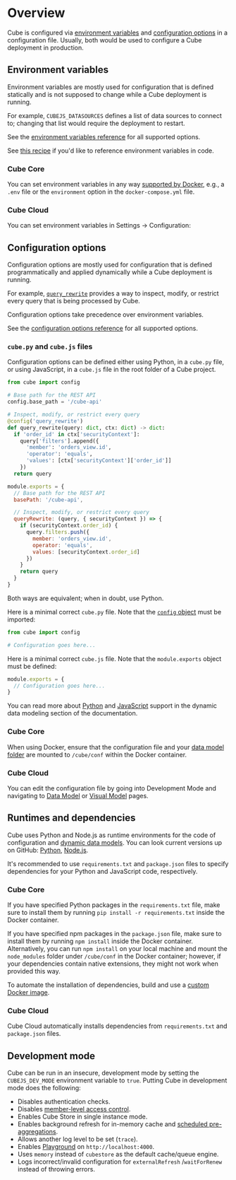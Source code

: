 # Overview

Cube is configured via [environment variables][link-env-vars] and
[configuration options][link-config] in a configuration file. Usually,
both would be used to configure a Cube deployment in production.

## Environment variables

Environment variables are mostly used for configuration that is defined
statically and is not supposed to change while a Cube deployment is running.

<InfoBox>

For example, `CUBEJS_DATASOURCES` defines a list of data sources to connect
to; changing that list would require the deployment to restart.

</InfoBox>

<ReferenceBox>

See the [environment variables reference][link-env-vars] for all supported options.

</ReferenceBox>

<ReferenceBox>

See [this recipe][ref-env-var-recipe] if you'd like to reference environment variables
in code.

</ReferenceBox>

### Cube Core

You can set environment variables in any way [supported by
Docker][link-docker-env-vars], e.g., a `.env` file or the `environment`
option in the `docker-compose.yml` file.

### Cube Cloud

You can set environment variables in <Btn>Settings → Configuration</Btn>:

<Screenshot
  alt="Cube Cloud Environment Variables Screen"
  src="https://ucarecdn.com/b47693b9-f770-4e01-a0d1-60e3fcf19e23/"
/>

## Configuration options

Configuration options are mostly used for configuration that is defined
programmatically and applied dynamically while a Cube deployment is running.

<InfoBox>

For example, [`query_rewrite`](/product/configuration/reference/config#query_rewrite)
provides a way to inspect, modify, or restrict every query that is being
processed by Cube.

</InfoBox>

Configuration options take precedence over environment variables.

<ReferenceBox>

See the [configuration options reference][link-config] for all supported options.

</ReferenceBox>

### `cube.py` and `cube.js` files

Configuration options can be defined either using Python, in a `cube.py` file,
or using JavaScript, in a `cube.js` file in the root folder of a Cube project.

<CodeTabs>

```python
from cube import config

# Base path for the REST API
config.base_path = '/cube-api'

# Inspect, modify, or restrict every query
@config('query_rewrite')
def query_rewrite(query: dict, ctx: dict) -> dict:
  if 'order_id' in ctx['securityContext']:
    query['filters'].append({
      'member': 'orders_view.id',
      'operator': 'equals',
      'values': [ctx['securityContext']['order_id']]
    })
  return query

```

```javascript
module.exports = {
  // Base path for the REST API
  basePath: '/cube-api',

  // Inspect, modify, or restrict every query
  queryRewrite: (query, { securityContext }) => {
    if (securityContext.order_id) {
      query.filters.push({
        member: 'orders_view.id',
        operator: 'equals',
        values: [securityContext.order_id]
      })
    }
    return query
  }
}
```

</CodeTabs>

Both ways are equivalent; when in doubt, use Python.

Here is a minimal correct `cube.py` file. Note that the [`config`
object][ref-cube-package-config] must be imported:

```python
from cube import config

# Configuration goes here...
```

Here is a minimal correct `cube.js` file. Note that the `module.exports` object must be defined:

```javascript
module.exports = {
  // Configuration goes here...
}
```

You can read more about [Python][ref-python] and [JavaScript][ref-javascript] support
in the dynamic data modeling section of the documentation.

### Cube Core

When using Docker, ensure that the configuration file and your [data model
folder][ref-folder-structure] are mounted to `/cube/conf` within the
Docker container.

### Cube Cloud

You can edit the configuration file by going into <Btn>Development Mode</Btn>
and navigating to <Btn>[Data Model][ref-data-model]</Btn> or <Btn>[Visual
Model][ref-visual-model]</Btn> pages.

## Runtimes and dependencies

Cube uses Python and Node.js as runtime environments for the code of
configuration and [dynamic data models][ref-dynamic-data-models]. You can look
current versions up on GitHub: [Python][link-current-python-version],
[Node.js][link-current-nodejs-version].

It's recommended to use `requirements.txt` and `package.json` files to
specify dependencies for your Python and JavaScript code, respectively.

### Cube Core

If you have specified Python packages in the `requirements.txt` file,
make sure to install them by running `pip install -r requirements.txt`
inside the Docker container.

If you have specified npm packages in the `package.json` file, make sure
to install them by running `npm install` inside the Docker container.
Alternatively, you can run `npm install` on your local machine and mount
the `node_modules` folder under `/cube/conf` in the Docker container;
however, if your dependencies contain native extensions, they might not work
when provided this way.

To automate the installation of dependencies, build and use a [custom
Docker image][ref-custom-docker-image].

### Cube Cloud

Cube Cloud automatically installs dependencies from `requirements.txt` and
`package.json` files.

## Development mode

Cube can be run in an insecure, development mode by setting the
`CUBEJS_DEV_MODE` environment variable to `true`. Putting Cube in development
mode does the following:

- Disables authentication checks.
- Disables [member-level access control][ref-mls].
- Enables Cube Store in single instance mode.
- Enables background refresh for in-memory cache and [scheduled
  pre-aggregations][link-scheduled-refresh].
- Allows another log level to be set (`trace`).
- Enables [Playground][link-dev-playground] on `http://localhost:4000`.
- Uses `memory` instead of `cubestore` as the default cache/queue engine.
- Logs incorrect/invalid configuration for `externalRefresh` /`waitForRenew`
  instead of throwing errors.

[ref-ref-meta]: /product/apis-integrations/rest-api/reference#v1meta
[ref-rest-api]: /product/apis-integrations/rest-api
[ref-gql-api]: /product/apis-integrations/graphql-api
[ref-sql-api]: /product/apis-integrations/sql-api
[ref-folder-structure]:
  /product/data-modeling/syntax#folder-structure
[link-config]: /product/configuration/reference/config
[link-dev-playground]: /product/workspace/playground
[link-env-vars]: /product/configuration/reference/environment-variables
[link-scheduled-refresh]:
  /product/data-modeling/reference/pre-aggregations#scheduled_refresh
[ref-dynamic-data-models]: /product/data-modeling/dynamic
[ref-custom-docker-image]: /product/deployment/core#extend-the-docker-image
[link-docker-env-vars]: https://docs.docker.com/compose/environment-variables/set-environment-variables/
[ref-mls]: /product/auth/member-level-security
[link-current-python-version]: https://github.com/cube-js/cube/blob/master/packages/cubejs-docker/latest.Dockerfile#L13
[link-current-nodejs-version]: https://github.com/cube-js/cube/blob/master/packages/cubejs-docker/latest.Dockerfile#L1
[ref-data-model]: /product/workspace/data-model
[ref-visual-model]: /product/workspace/visual-model
[ref-python]: /product/data-modeling/dynamic/jinja#python
[ref-javascript]: /product/data-modeling/dynamic/javascript
[ref-cube-package-config]: /product/data-modeling/reference/cube-package#config-object
[ref-env-var-recipe]: /product/configuration/recipes/environment-variables